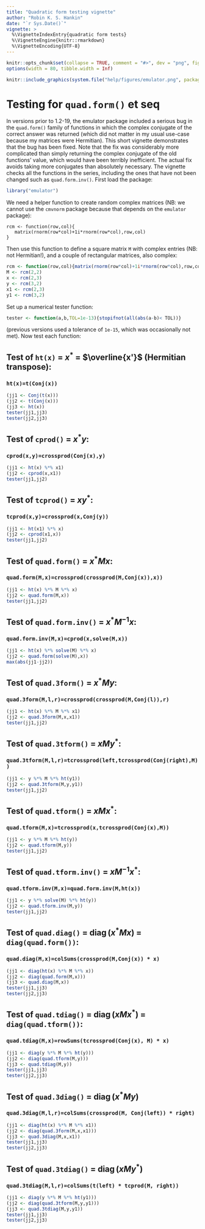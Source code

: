 ```yaml
---
title: "Quadratic form testing vignette"
author: "Robin K. S. Hankin"
date: "`r Sys.Date()`"
vignette: >
  %\VignetteIndexEntry{quadratic form tests}
  %\VignetteEngine{knitr::rmarkdown}
  %\VignetteEncoding{UTF-8}
---
```


```r
knitr::opts_chunk$set(collapse = TRUE, comment = "#>", dev = "png", fig.width = 7, fig.height = 3.5, message = FALSE, warning = FALSE)
options(width = 80, tibble.width = Inf)
```

```r
knitr::include_graphics(system.file("help/figures/emulator.png", package = "emulator"))
```



# Testing for `quad.form()` et seq

In versions prior to 1.2-19, the emulator package included a serious
bug in the `quad.form()` family of functions in which the complex
conjugate of the correct answer was returned (which did not matter in
my usual use-case because my matrices were Hermitian).  This short
vignette demonstrates that the bug has been fixed.  Note that the fix
was considerably more complicated than simply returning the complex
conjugate of the old functions' value, which would have been terribly
inefficient.  The actual fix avoids taking more conjugates than
absolutely necessary.  The vignette checks all the functions in the
series, including the ones that have not been changed such as
`quad.form.inv()`.  First load the package:

```r
library("emulator")
```

We need a helper function to create random complex matrices (NB: we
cannot use the `cmvnorm` package because that depends on the
`emulator` package):

```
rcm <- function(row,col){
   matrix(rnorm(row*col)+1i*rnorm(row*col),row,col)
}
```

Then use this function to define a square matrix `M` with complex
entries (NB: not Hermitian!), and a couple of rectangular matrices,
also complex:

```r
rcm <- function(row,col){matrix(rnorm(row*col)+1i*rnorm(row*col),row,col)}
M <- rcm(2,2)
x <- rcm(2,3)
y <- rcm(3,2)
x1 <- rcm(2,3)
y1 <- rcm(3,2)
```

Set up a numerical tester function:

```r
tester <- function(a,b,TOL=1e-13){stopifnot(all(abs(a-b)< TOL))}
```

(previous versions used a tolerance of `1e-15`, which was
occasionally not met).  Now test each function:

## Test of `ht(x)` = $x^*$ = $\overline{x'}$ (Hermitian transpose):

### ```ht(x)=t(Conj(x))```

```r
(jj1 <- Conj(t(x)))
(jj2 <- t(Conj(x)))
(jj3 <- ht(x))
tester(jj1,jj3)
tester(jj2,jj3)
```

## Test of `cprod()` = $x^*y$:

### `cprod(x,y)=crossprod(Conj(x),y)`

```r
(jj1 <- ht(x) %*% x1)
(jj2 <- cprod(x,x1))
tester(jj1,jj2)
```

## Test of `tcprod()` = $x y^*$:

### `tcprod(x,y)=crossprod(x,Conj(y))`

```r
(jj1 <- ht(x1) %*% x)
(jj2 <- cprod(x1,x))
tester(jj1,jj2)
```

## Test of `quad.form()` = $x^*Mx$:

### `quad.form(M,x)=crossprod(crossprod(M,Conj(x)),x))`

```r
(jj1 <- ht(x) %*% M %*% x)
(jj2 <- quad.form(M,x))
tester(jj1,jj2)
```

##  Test of `quad.form.inv()` = $x^*M^{-1}x$:

### `quad.form.inv(M,x)=cprod(x,solve(M,x))`


```r
(jj1 <- ht(x) %*% solve(M) %*% x)
(jj2 <- quad.form(solve(M),x))
max(abs(jj1-jj2))
```

##  Test of `quad.3form()` = $x^*My$:

### `quad.3form(M,l,r)=crossprod(crossprod(M,Conj(l)),r)`


```r
(jj1 <- ht(x) %*% M %*% x1)
(jj2 <- quad.3form(M,x,x1))
tester(jj1,jj2)
```

## Test of `quad.3tform()` = $xMy^*$:

### `quad.3tform(M,l,r)=tcrossprod(left,tcrossprod(Conj(right),M))`


```r
(jj1 <- y %*% M %*% ht(y1))
(jj2 <- quad.3tform(M,y,y1))
tester(jj1,jj2)
```

## Test of `quad.tform()` = $xMx^*$:

### `quad.tform(M,x)=tcrossprod(x,tcrossprod(Conj(x),M))`

```r
(jj1 <- y %*% M %*% ht(y))
(jj2 <- quad.tform(M,y))
tester(jj1,jj2)
```


## Test of `quad.tform.inv()` = $xM^{-1}x^*$:

### `quad.tform.inv(M,x)=quad.form.inv(M,ht(x))`

```r
(jj1 <- y %*% solve(M) %*% ht(y))
(jj2 <- quad.tform.inv(M,y))
tester(jj1,jj2)
```

## Test of `quad.diag()` = $\operatorname{diag}(x^*Mx)$ = `diag(quad.form())`:

### `quad.diag(M,x)=colSums(crossprod(M,Conj(x)) * x)`

```r
(jj1 <- diag(ht(x) %*% M %*% x))
(jj2 <- diag(quad.form(M,x)))
(jj3 <- quad.diag(M,x))
tester(jj1,jj3)
tester(jj2,jj3)
```

##  Test of `quad.tdiag()` =  $\operatorname{diag}(xMx^*)$ = `diag(quad.tform())`:

### `quad.tdiag(M,x)=rowSums(tcrossprod(Conj(x), M) * x)`


```r
(jj1 <- diag(y %*% M %*% ht(y)))
(jj2 <- diag(quad.tform(M,y)))
(jj3 <- quad.tdiag(M,y))
tester(jj1,jj3)
tester(jj2,jj3)
```

## Test of `quad.3diag()` = $\operatorname{diag}(x^*My)$

### `quad.3diag(M,l,r)=colSums(crossprod(M, Conj(left)) * right)`


```r
(jj1 <- diag(ht(x) %*% M %*% x1))
(jj2 <- diag(quad.3form(M,x,x1)))
(jj3 <- quad.3diag(M,x,x1))
tester(jj1,jj3)
tester(jj2,jj3)
```

## Test of `quad.3tdiag()` = $\operatorname{diag}(xMy^*)$

### `quad.3tdiag(M,l,r)=colSums(t(left) * tcprod(M, right))`

```r
(jj1 <- diag(y %*% M %*% ht(y1)))
(jj2 <- diag(quad.3tform(M,y,y1)))
(jj3 <- quad.3tdiag(M,y,y1))
tester(jj1,jj3)
tester(jj2,jj3)
```
